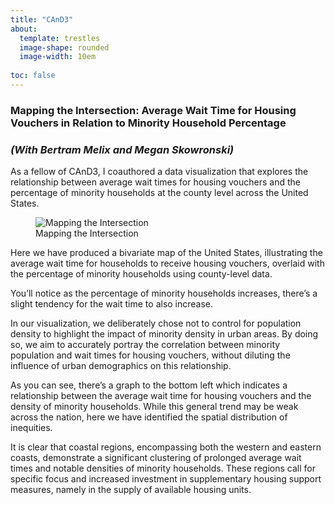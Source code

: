 ---
title: "CAnD3"
about: 
  template: trestles
  image-shape: rounded
  image-width: 10em
  
toc: false
---

### Mapping the Intersection: Average Wait Time for Housing Vouchers in Relation to Minority Household Percentage 

### *(With Bertram Melix and Megan Skowronski)*

As a fellow of CAnD3, I coauthored a data visualization that explores the relationship between average wait times for housing vouchers and the percentage of minority households at the county level across the United States.

![Mapping the Intersection](files/cand3.png)

Here we have produced a bivariate map of the United States, illustrating the average wait time for households to receive housing vouchers, overlaid with the percentage of minority households using county-level data.

You'll notice as the percentage of minority households increases, there's a slight tendency for the wait time to also increase.

In our visualization, we deliberately chose not to control for population density to highlight the impact of minority density in urban areas. By doing so, we aim to accurately portray the correlation between minority population and wait times for housing vouchers, without diluting the influence of urban demographics on this relationship.

As you can see, there's a graph to the bottom left which indicates a relationship between the average wait time for housing vouchers and the density of minority households. While this general trend may be weak across the nation, here we have identified the spatial distribution of inequities.

It is clear that coastal regions, encompassing both the western and eastern coasts, demonstrate a significant clustering of prolonged average wait times and notable densities of minority households. These regions call for specific focus and increased investment in supplementary housing support measures, namely in the supply of available housing units.
